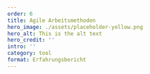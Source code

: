 ---
order: 6
title: Agile Arbeitsmethoden
hero_image: ./assets/placeholder-yellow.png
hero_alt: This is the alt text
hero_credit: ''
intro: ''
category: tool
format: Erfahrungsbericht
---

<PlaceholderText/>
